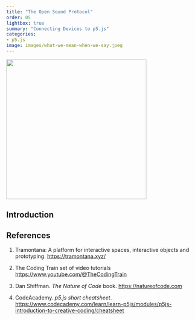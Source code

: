 ```yaml
---
title: "The Open Sound Protocol"
order: 05
lightbox: true
summary: "Connecting Devices to p5.js"
categories:
- p5.js
image: images/what-we-mean-when-we-say.jpeg
---
```


![](featured.jpg){fig-align="center" width="371"}

## Introduction


## References

1. Tramontana: A platform for interactive spaces, interactive objects and prototyping. <https://tramontana.xyz/> 

1. The Coding Train set of video tutorials <u><https://www.youtube.com/@TheCodingTrain></u>

1. Dan Shiffman. *The Nature of Code* book. <u><https://natureofcode.com></u>

1. CodeAcademy. *p5.js short cheatsheet*. <https://www.codecademy.com/learn/learn-p5js/modules/p5js-introduction-to-creative-coding/cheatsheet>



